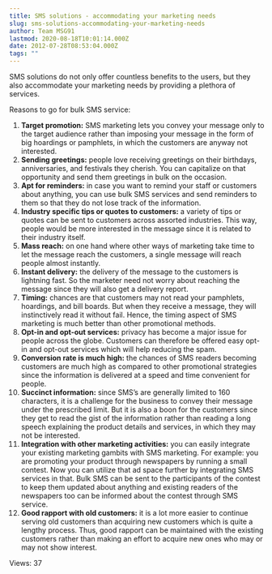 ```yaml
---
title: SMS solutions - accommodating your marketing needs
slug: sms-solutions-accommodating-your-marketing-needs
author: Team MSG91
lastmod: 2020-08-18T10:01:14.000Z
date: 2012-07-28T08:53:04.000Z
tags: ""
---
```


SMS solutions do not only offer countless benefits to the users, but they also accommodate your marketing needs by providing a plethora of services.


Reasons to go for bulk SMS service:


1. **Target promotion:** SMS marketing lets you convey your message only to the target audience rather than imposing your message in the form of big hoardings or pamphlets, in which the customers are anyway not interested.
2. **Sending greetings:** people love receiving greetings on their birthdays, anniversaries, and festivals they cherish. You can capitalize on that opportunity and send them greetings in bulk on the occasion.
3. **Apt for reminders:** in case you want to remind your staff or customers about anything, you can use bulk SMS services and send reminders to them so that they do not lose track of the information.
4. **Industry specific tips or quotes to customers:** a variety of tips or quotes can be sent to customers across assorted industries. This way, people would be more interested in the message since it is related to their industry itself.
5. **Mass reach:** on one hand where other ways of marketing take time to let the message reach the customers, a single message will reach people almost instantly.
6. **Instant delivery:** the delivery of the message to the customers is lightning fast. So the marketer need not worry about reaching the message since they will also get a delivery report.
7. **Timing:** chances are that customers may not read your pamphlets, hoardings, and bill boards. But when they receive a message, they will instinctively read it without fail. Hence, the timing aspect of SMS marketing is much better than other promotional methods.
8. **Opt-in and opt-out services:** privacy has become a major issue for people across the globe. Customers can therefore be offered easy opt-in and opt-out services which will help reducing the spam.
9. **Conversion rate is much high:** the chances of SMS readers becoming customers are much high as compared to other promotional strategies since the information is delivered at a speed and time convenient for people.
10. **Succinct information:** since SMS’s are generally limited to 160 characters, it is a challenge for the business to convey their message under the prescribed limit. But it is also a boon for the customers since they get to read the gist of the information rather than reading a long speech explaining the product details and services, in which they may not be interested.
11. **Integration with other marketing activities:** you can easily integrate your existing marketing gambits with SMS marketing. For example: you are promoting your product through newspapers by running a small contest. Now you can utilize that ad space further by integrating SMS services in that. Bulk SMS can be sent to the participants of the contest to keep them updated about anything and existing readers of the newspapers too can be informed about the contest through SMS service.
12. **Good rapport with old customers:** it is a lot more easier to continue serving old customers than acquiring new customers which is quite a lengthy process. Thus, good rapport can be maintained with the existing customers rather than making an effort to acquire new ones who may or may not show interest.



 Views: 37




